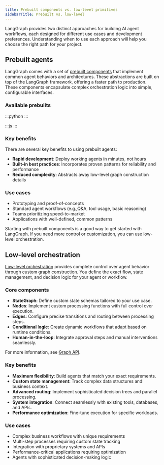 ```yaml
---
title: Prebuilt components vs. low-level primitives
sidebarTitle: Prebuilt vs. low-level
--- 
```



<AlphaCallout />

LangGraph provides two distinct approaches for building AI agent workflows, each designed for different use cases and development preferences. Understanding when to use each approach will help you choose the right path for your project.

## Prebuilt agents

LangGraph comes with a set of [prebuilt components](/oss/prebuilts) that implement common agent behaviors and architectures. These abstractions are built on top of the LangGraph framework, offering a faster path to production. These components encapsulate complex orchestration logic into simple, configurable interfaces.

### Available prebuilts

:::python
<prebuiltsTable/>
:::

:::js
<prebuiltsTableJS/>
:::

### Key benefits

There are several key benefits to using prebuilt agents:

- **Rapid development**: Deploy working agents in minutes, not hours
- **Built-in best practices**: Incorporates proven patterns for reliability and performance
- **Reduced complexity**: Abstracts away low-level graph construction details

### Use cases

- Prototyping and proof-of-concepts
- Standard agent workflows (e.g.,Q&A, tool usage, basic reasoning)
- Teams prioritizing speed-to-market
- Applications with well-defined, common patterns

Starting with prebuilt components is a good way to get started with LangGraph. If you need more control or customization, you can use low-level orchestration.

## Low-level orchestration

[Low-level orchestration](/oss/why-langgraph) provides complete control over agent behavior through custom graph construction. You define the exact flow, state management, and decision logic for your agent or workflow.

### Core components

- **StateGraph**: Define custom state schemas tailored to your use case.
- **Nodes**: Implement custom processing functions with full control over execution.
- **Edges**: Configure precise transitions and routing between processing steps.
- **Conditional logic**: Create dynamic workflows that adapt based on runtime conditions.
- **Human-in-the-loop**: Integrate approval steps and manual interventions seamlessly.

For more information, see [Graph API](/oss/graph-api).

### Key benefits

- **Maximum flexibility**: Build agents that match your exact requirements.
- **Custom state management**: Track complex data structures and business context.
- **Advanced routing**: Implement sophisticated decision trees and parallel processing.
- **System integration**: Connect seamlessly with existing tools, databases, and APIs.
- **Performance optimization**: Fine-tune execution for specific workloads.

### Use cases

- Complex business workflows with unique requirements
- Multi-step processes requiring custom state tracking
- Integration with proprietary systems and APIs
- Performance-critical applications requiring optimization
- Agents with sophisticated decision-making logic